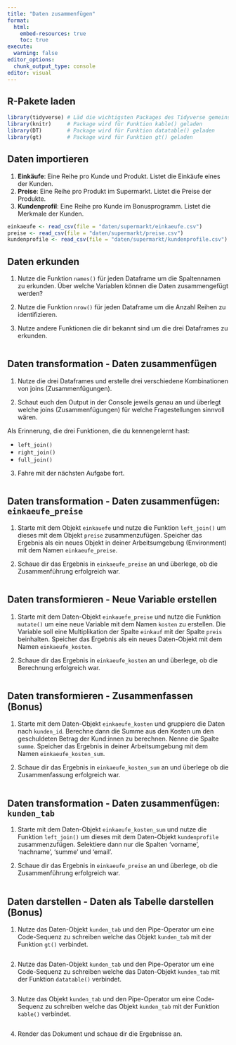 ```yaml
---
title: "Daten zusammenfügen"
format:
  html:
    embed-resources: true
    toc: true
execute:
  warning: false
editor_options: 
  chunk_output_type: console
editor: visual
---
```


## R-Pakete laden

```r
library(tidyverse) # Läd die wichtigsten Packages des Tidyverse gemeinsam
library(knitr)     # Package wird für Funktion kable() geladen
library(DT)        # Package wird für Funktion datatable() geladen
library(gt)        # Package wird für Funktion gt() geladen
```

## Daten importieren

1.  **Einkäufe**: Eine Reihe pro Kunde und Produkt. Listet die Einkäufe eines der Kunden.
2.  **Preise**: Eine Reihe pro Produkt im Supermarkt. Listet die Preise der Produkte.
3.  **Kundenprofil**: Eine Reihe pro Kunde im Bonusprogramm. Listet die Merkmale der Kunden.

```r
einkaeufe <- read_csv(file = "daten/supermarkt/einkaeufe.csv")
preise <- read_csv(file = "daten/supermarkt/preise.csv")
kundenprofile <- read_csv(file = "daten/supermarkt/kundenprofile.csv")
```

## Daten erkunden

1.  Nutze die Funktion `names()` für jeden Dataframe um die Spaltennamen zu erkunden. Über welche Variablen können die Daten zusammengefügt werden?

2.  Nutze die Funktion `nrow()` für jeden Dataframe um die Anzahl Reihen zu identifizieren.

3.  Nutze andere Funktionen die dir bekannt sind um die drei Dataframes zu erkunden.

```r

```

## Daten transformation - Daten zusammenfügen

1.  Nutze die drei Dataframes und erstelle drei verschiedene Kombinationen von joins (Zusammenfügungen).

2.  Schaut euch den Output in der Console jeweils genau an und überlegt welche joins (Zusammenfügungen) für welche Fragestellungen sinnvoll wären.

Als Erinnerung, die drei Funktionen, die du kennengelernt hast:

-   `left_join()`
-   `right_join()`
-   `full_join()`

3.  Fahre mit der nächsten Aufgabe fort.

```r

```

## Daten transformation - Daten zusammenfügen: `einkaeufe_preise`

1.  Starte mit dem Objekt `einkauefe` und nutze die Funktion `left_join()` um dieses mit dem Objekt `preise` zusammenzufügen. Speicher das Ergebnis als ein neues Objekt in deiner Arbeitsumgebung (Environment) mit dem Namen `einkaeufe_preise`.

2.  Schaue dir das Ergebnis in `einkaeufe_preise` an und überlege, ob die Zusammenführung erfolgreich war.

```r

```

## Daten transformieren - Neue Variable erstellen

1.  Starte mit dem Daten-Objekt `einkauefe_preise` und nutze die Funktion `mutate()` um eine neue Variable mit dem Namen `kosten` zu erstellen. Die Variable soll eine Multiplikation der Spalte `einkauf` mit der Spalte `preis` beinhalten. Speicher das Ergebnis als ein neues Daten-Objekt mit dem Namen `einkaeufe_kosten`.

2.  Schaue dir das Ergebnis in `einkaeufe_kosten` an und überlege, ob die Berechnung erfolgreich war.

```r

```

## Daten transformieren - Zusammenfassen (Bonus)

1.  Starte mit dem Daten-Objekt `einkaeufe_kosten` und gruppiere die Daten nach `kunden_id`. Berechne dann die Summe aus den Kosten um den geschuldeten Betrag der Kund:innen zu berechnen. Nenne die Spalte `summe`. Speicher das Ergebnis in deiner Arbeitsumgebung mit dem Namen `einkaeufe_kosten_sum`.

2.  Schaue dir das Ergebnis in `einkaeufe_kosten_sum` an und überlege ob die Zusammenfassung erfolgreich war.

```r

```

## Daten transformation - Daten zusammenfügen: `kunden_tab`

1.  Starte mit dem Daten-Objekt `einkaeufe_kosten_sum` und nutze die Funktion `left_join()` um dieses mit dem Daten-Objekt `kundenprofile` zusammenzufügen. Selektiere dann nur die Spalten 'vorname', 'nachname', 'summe' und 'email'.

2.  Schaue dir das Ergebnis in `einkaeufe_preise` an und überlege, ob die Zusammenführung erfolgreich war.

```r

```

## Daten darstellen - Daten als Tabelle darstellen (Bonus)

1.  Nutze das Daten-Objekt `kunden_tab` und den Pipe-Operator um eine Code-Sequenz zu schreiben welche das Objekt `kunden_tab` mit der Funktion `gt()` verbindet.

```r

```

2.  Nutze das Daten-Objekt `kunden_tab` und den Pipe-Operator um eine Code-Sequenz zu schreiben welche das Daten-Objekt `kunden_tab` mit der Funktion `datatable()` verbindet.

```r

```

3.  Nutze das Objekt `kunden_tab` und den Pipe-Operator um eine Code-Sequenz zu schreiben welche das Objekt `kunden_tab` mit der Funktion `kable()` verbindet.

```r

```

4.  Render das Dokument und schaue dir die Ergebnisse an.
